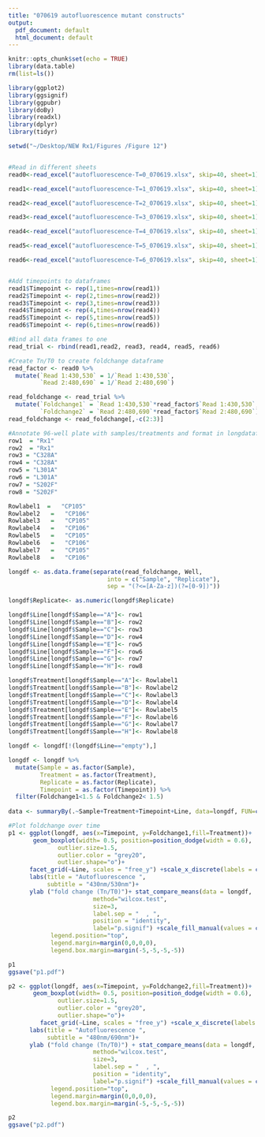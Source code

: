 ```yaml
---
title: "070619 autofluorescence mutant constructs"
output:
  pdf_document: default
  html_document: default
---
```


```r
knitr::opts_chunk$set(echo = TRUE)
library(data.table)
rm(list=ls())

library(ggplot2)
library(ggsignif)
library(ggpubr)
library(doBy)
library(readxl)
library(dplyr)
library(tidyr)

setwd("~/Desktop/NEW Rx1/Figures /Figure 12")


#Read in different sheets 
read0<-read_excel("autofluorescence-T=0_070619.xlsx", skip=40, sheet=1)

read1<-read_excel("autofluorescence-T=1_070619.xlsx", skip=40, sheet=1)

read2<-read_excel("autofluorescence-T=2_070619.xlsx", skip=40, sheet=1)

read3<-read_excel("autofluorescence-T=3_070619.xlsx", skip=40, sheet=1)

read4<-read_excel("autofluorescence-T=4_070619.xlsx", skip=40, sheet=1)

read5<-read_excel("autofluorescence-T=5_070619.xlsx", skip=40, sheet=1)

read6<-read_excel("autofluorescence-T=6_070619.xlsx", skip=40, sheet=1)


#Add timepoints to dataframes
read1$Timepoint <- rep(1,times=nrow(read1))
read2$Timepoint <- rep(2,times=nrow(read2))
read3$Timepoint <- rep(3,times=nrow(read3))
read4$Timepoint <- rep(4,times=nrow(read4))
read5$Timepoint <- rep(5,times=nrow(read5))
read6$Timepoint <- rep(6,times=nrow(read6))

#Bind all data frames to one
read_trial <- rbind(read1,read2, read3, read4, read5, read6)

#Create Tn/T0 to create foldchange dataframe 
read_factor <- read0 %>%
  mutate(`Read 1:430,530` = 1/`Read 1:430,530`,
         `Read 2:480,690` = 1/`Read 2:480,690`)

read_foldchange <- read_trial %>%
  mutate(`Foldchange1` = `Read 1:430,530`*read_factor$`Read 1:430,530`,
         `Foldchange2` = `Read 2:480,690`*read_factor$`Read 2:480,690`)
read_foldchange <- read_foldchange[,-c(2:3)]
```

```r

#Annotate 96-well plate with samples/treatments and format in longdataframe
row1  = "Rx1"
row2  = "Rx1"
row3 = "C328A"
row4 = "C328A"
row5 = "L301A"
row6 = "L301A"
row7 = "S202F"
row8 = "S202F"

Rowlabel1  =   "CP105" 
Rowlabel2   =   "CP106" 
Rowlabel3   =   "CP105" 
Rowlabel4   =   "CP106"
Rowlabel5   =   "CP105"
Rowlabel6   =   "CP106"
Rowlabel7   =   "CP105"
Rowlabel8   =   "CP106"

longdf <- as.data.frame(separate(read_foldchange, Well, 
                            into = c("Sample", "Replicate"), 
                            sep = "(?<=[A-Za-z])(?=[0-9])"))

longdf$Replicate<- as.numeric(longdf$Replicate)

longdf$Line[longdf$Sample=="A"]<- row1
longdf$Line[longdf$Sample=="B"]<- row2
longdf$Line[longdf$Sample=="C"]<- row3
longdf$Line[longdf$Sample=="D"]<- row4
longdf$Line[longdf$Sample=="E"]<- row5
longdf$Line[longdf$Sample=="F"]<- row6
longdf$Line[longdf$Sample=="G"]<- row7
longdf$Line[longdf$Sample=="H"]<- row8

longdf$Treatment[longdf$Sample=="A"]<- Rowlabel1
longdf$Treatment[longdf$Sample=="B"]<- Rowlabel2
longdf$Treatment[longdf$Sample=="C"]<- Rowlabel3
longdf$Treatment[longdf$Sample=="D"]<- Rowlabel4
longdf$Treatment[longdf$Sample=="E"]<- Rowlabel5
longdf$Treatment[longdf$Sample=="F"]<- Rowlabel6
longdf$Treatment[longdf$Sample=="G"]<- Rowlabel7
longdf$Treatment[longdf$Sample=="H"]<- Rowlabel8

longdf <- longdf[!(longdf$Line=="empty"),] 

longdf <- longdf %>%
  mutate(Sample = as.factor(Sample),
         Treatment = as.factor(Treatment),
         Replicate = as.factor(Replicate),
         Timepoint = as.factor(Timepoint)) %>%
  filter(Foldchange1<1.5 & Foldchange2< 1.5)
              
data <- summaryBy(.~Sample+Treatment+Timepoint+Line, data=longdf, FUN=c(length,mean,sd))
```

```r
#Plot foldchange over time 
p1 <- ggplot(longdf, aes(x=Timepoint, y=Foldchange1,fill=Treatment))+
       geom_boxplot(width= 0.5, position=position_dodge(width = 0.6),
              outlier.size=1.5,
              outlier.color = "grey20",
              outlier.shape="o")+
      facet_grid(~Line, scales = "free_y") +scale_x_discrete(labels = c("1", "2", "3", "4", "5", "6")) +
      labs(title = "Autofluorescence ",
           subtitle = "430nm/530nm")+
      ylab ("fold change (Tn/T0)")+ stat_compare_means(data = longdf, 
                        method="wilcox.test", 
                        size=3,
                        label.sep = "  , ",
                        position = "identity",
                        label="p.signif") +scale_fill_manual(values = c("CP105" = "#7C9AF3", "CP106" = "#FD615C")) +theme_classic(base_size=20)+theme(
            legend.position="top",
            legend.margin=margin(0,0,0,0),
            legend.box.margin=margin(-5,-5,-5,-5))

p1 
ggsave("p1.pdf")
```

```r
p2 <- ggplot(longdf, aes(x=Timepoint, y=Foldchange2,fill=Treatment))+
       geom_boxplot(width= 0.5, position=position_dodge(width = 0.6),
              outlier.size=1.5,
              outlier.color = "grey20",
              outlier.shape="o")+
         facet_grid(~Line, scales = "free_y") +scale_x_discrete(labels = c("1", "2", "3", "4", "5", "6")) +
      labs(title = "Autofluorescence ",
           subtitle = "480nm/690nm")+
      ylab ("fold change (Tn/T0)") + stat_compare_means(data = longdf, 
                        method="wilcox.test", 
                        size=3,
                        label.sep = "  , ",
                        position = "identity",
                        label="p.signif") +scale_fill_manual(values = c("CP105" = "#7C9AF3", "CP106" = "#FD615C")) +theme_classic(base_size=20)+theme(
            legend.position="top",
            legend.margin=margin(0,0,0,0),
            legend.box.margin=margin(-5,-5,-5,-5))

p2
ggsave("p2.pdf")
```
```r



```
